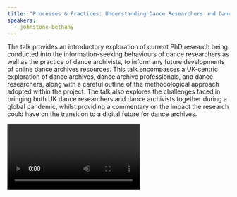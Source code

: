 ```yaml
---
title: "Processes & Practices: Understanding Dance Researchers and Dance Archivists to Develop Future Online Dance Archive Resources"
speakers:
  - johnstone-bethany
---
```

The talk provides an introductory exploration of current PhD research being conducted into the information-seeking behaviours of dance researchers as well as the practice of dance archivists, to inform any future developments of online dance archives resources. This talk encompasses a UK-centric exploration of dance archives, dance archive professionals, and dance researchers, along with a careful outline of the methodological approach adopted within the project. The talk also explores the challenges faced in bringing both UK dance researchers and dance archivists together during a global pandemic, whilst providing a commentary on the impact the research could have on the transition to a digital future for dance archives.

<Video provider="youtube" id="wl14TCc51Kk" />

